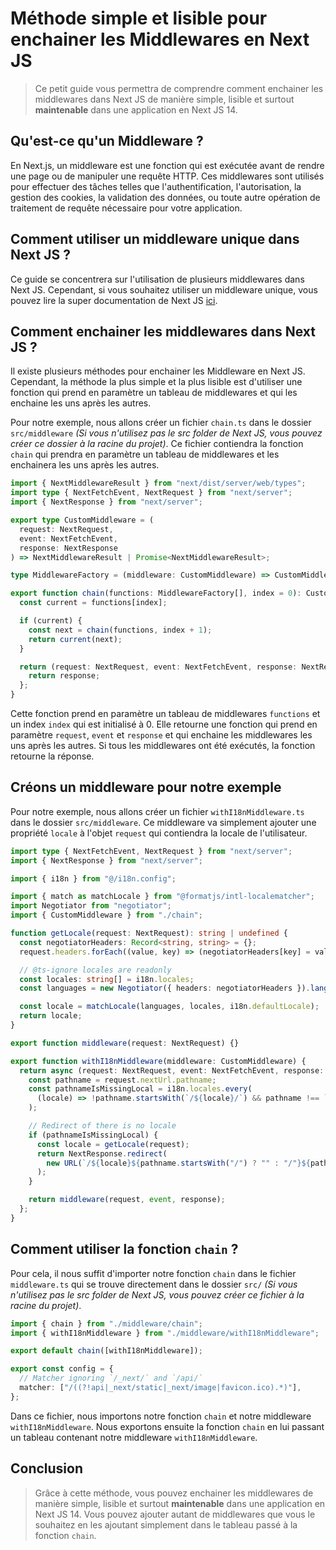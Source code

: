 # Méthode simple et lisible pour enchainer les Middlewares en Next JS

> Ce petit guide vous permettra de comprendre comment enchainer les middlewares dans Next JS de manière simple, lisible et surtout **maintenable** dans une application en Next JS 14.

## Qu'est-ce qu'un Middleware ?

En Next.js, un middleware est une fonction qui est exécutée avant de rendre une page ou de manipuler une requête HTTP. Ces middlewares sont utilisés pour effectuer des tâches telles que l'authentification, l'autorisation, la gestion des cookies, la validation des données, ou toute autre opération de traitement de requête nécessaire pour votre application.

## Comment utiliser un middleware unique dans Next JS ?

Ce guide se concentrera sur l'utilisation de plusieurs middlewares dans Next JS. Cependant, si vous souhaitez utiliser un middleware unique, vous pouvez lire la super documentation de Next JS [ici](https://nextjs.org/docs/app/building-your-application/routing/middleware).

## Comment enchainer les middlewares dans Next JS ?

Il existe plusieurs méthodes pour enchainer les Middleware en Next JS. Cependant, la méthode la plus simple et la plus lisible est d'utiliser une fonction qui prend en paramètre un tableau de middlewares et qui les enchaine les uns après les autres.

Pour notre exemple, nous allons créer un fichier `chain.ts` dans le dossier `src/middleware` _(Si vous n'utilisez pas le src folder de Next JS, vous pouvez créer ce dossier à la racine du projet)_. Ce fichier contiendra la fonction `chain` qui prendra en paramètre un tableau de middlewares et les enchainera les uns après les autres.

```ts filename="chain.ts" copy showLineNumbers
import { NextMiddlewareResult } from "next/dist/server/web/types";
import type { NextFetchEvent, NextRequest } from "next/server";
import { NextResponse } from "next/server";

export type CustomMiddleware = (
  request: NextRequest,
  event: NextFetchEvent,
  response: NextResponse
) => NextMiddlewareResult | Promise<NextMiddlewareResult>;

type MiddlewareFactory = (middleware: CustomMiddleware) => CustomMiddleware;

export function chain(functions: MiddlewareFactory[], index = 0): CustomMiddleware {
  const current = functions[index];

  if (current) {
    const next = chain(functions, index + 1);
    return current(next);
  }

  return (request: NextRequest, event: NextFetchEvent, response: NextResponse) => {
    return response;
  };
}
```

Cette fonction prend en paramètre un tableau de middlewares `functions` et un index `index` qui est initialisé à 0. Elle retourne une fonction qui prend en paramètre `request`, `event` et `response` et qui enchaine les middlewares les uns après les autres. Si tous les middlewares ont été exécutés, la fonction retourne la réponse.

## Créons un middleware pour notre exemple

Pour notre exemple, nous allons créer un fichier `withI18nMiddleware.ts` dans le dossier `src/middleware`. Ce middleware va simplement ajouter une propriété `locale` à l'objet `request` qui contiendra la locale de l'utilisateur.

```ts filename="withI18nMiddleware.ts" copy showLineNumbers
import type { NextFetchEvent, NextRequest } from "next/server";
import { NextResponse } from "next/server";

import { i18n } from "@/i18n.config";

import { match as matchLocale } from "@formatjs/intl-localematcher";
import Negotiator from "negotiator";
import { CustomMiddleware } from "./chain";

function getLocale(request: NextRequest): string | undefined {
  const negotiatorHeaders: Record<string, string> = {};
  request.headers.forEach((value, key) => (negotiatorHeaders[key] = value));

  // @ts-ignore locales are readonly
  const locales: string[] = i18n.locales;
  const languages = new Negotiator({ headers: negotiatorHeaders }).languages(locales);

  const locale = matchLocale(languages, locales, i18n.defaultLocale);
  return locale;
}

export function middleware(request: NextRequest) {}

export function withI18nMiddleware(middleware: CustomMiddleware) {
  return async (request: NextRequest, event: NextFetchEvent, response: NextResponse) => {
    const pathname = request.nextUrl.pathname;
    const pathnameIsMissingLocal = i18n.locales.every(
      (locale) => !pathname.startsWith(`/${locale}/`) && pathname !== `/${locale}`
    );

    // Redirect of there is no locale
    if (pathnameIsMissingLocal) {
      const locale = getLocale(request);
      return NextResponse.redirect(
        new URL(`/${locale}${pathname.startsWith("/") ? "" : "/"}${pathname}`, request.url)
      );
    }

    return middleware(request, event, response);
  };
}
```

## Comment utiliser la fonction `chain` ?

Pour cela, il nous suffit d'importer notre fonction `chain` dans le fichier `middleware.ts` qui se trouve directement dans le dossier `src/` _(Si vous n'utilisez pas le src folder de Next JS, vous pouvez créer ce fichier à la racine du projet)_.

```ts filename="middleware.ts" copy showLineNumbers {1-2, 4}
import { chain } from "./middleware/chain";
import { withI18nMiddleware } from "./middleware/withI18nMiddleware";

export default chain([withI18nMiddleware]);

export const config = {
  // Matcher ignoring `/_next/` and `/api/`
  matcher: ["/((?!api|_next/static|_next/image|favicon.ico).*)"],
};
```

Dans ce fichier, nous importons notre fonction `chain` et notre middleware `withI18nMiddleware`. Nous exportons ensuite la fonction `chain` en lui passant un tableau contenant notre middleware `withI18nMiddleware`.

## Conclusion

> Grâce à cette méthode, vous pouvez enchainer les middlewares de manière simple, lisible et surtout **maintenable** dans une application en Next JS 14. Vous pouvez ajouter autant de middlewares que vous le souhaitez en les ajoutant simplement dans le tableau passé à la fonction `chain`.
